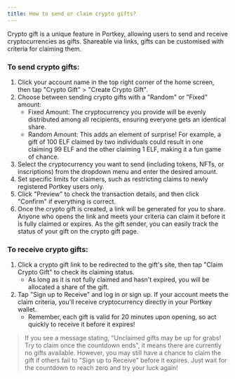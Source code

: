 ```yaml
---
title: How to send or claim crypto gifts?
---
```


Crypto gift is a unique feature in Portkey, allowing users to send and receive cryptocurrencies as gifts. Shareable via links, gifts can be customised with criteria for claiming them.

### To send crypto gifts:

1. Click your account name in the top right corner of the home screen, then tap "Crypto Gift" > "Create Crypto Gift".
2. Choose between sending crypto gifts with a "Random" or "Fixed" amount:
   * Fixed Amount: The cryptocurrency you provide will be evenly distributed among all recipients, ensuring everyone gets an identical share.
   * Random Amount: This adds an element of surprise! For example, a gift of 100 ELF claimed by two individuals could result in one claiming 99 ELF and the other claiming 1 ELF, making it a fun game of chance.
3. Select the cryptocurrency you want to send (including tokens, NFTs, or inscriptions) from the dropdown menu and enter the desired amount.
4. Set specific limits for claimers, such as restricting claims to newly registered Portkey users only.
5. Click "Preview" to check the transaction details, and then click "Confirm" if everything is correct.
6. Once the crypto gift is created, a link will be generated for you to share. Anyone who opens the link and meets your criteria can claim it before it is fully claimed or expires. As the gift sender, you can easily track the status of your gift on the crypto gift page.

### To receive crypto gifts:

1. Click a crypto gift link to be redirected to the gift's site, then tap "Claim Crypto Gift" to check its claiming status.
   * As long as it is not fully claimed and hasn't expired, you will be allocated a share of the gift.
2. Tap "Sign up to Receive" and log in or sign up. If your account meets the claim criteria, you'll receive cryptocurrency directly in your Portkey wallet.
   * Remember, each gift is valid for 20 minutes upon opening, so act quickly to receive it before it expires!

> If you see a message stating, "Unclaimed gifts may be up for grabs! Try to claim once the countdown ends", it means there are currently no gifts available. However, you may still have a chance to claim the gift if others fail to "Sign up to Receive" before it expires. Just wait for the countdown to reach zero and try your luck again!
